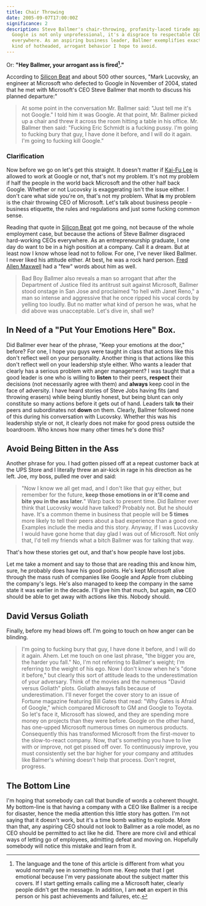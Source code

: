 ```yaml
---
title: Chair Throwing
date: 2005-09-07T17:00:00Z
significance: 2
description: Steve Ballmer's chair-throwing, profanity-laced tirade against
  Google is not only unprofessional, it's a disgrace to respectable CEOs
  everywhere. As an aspiring business leader, Ballmer exemplifies exactly the
  kind of hotheaded, arrogant behavior I hope to avoid.
---
```


Or: **"Hey Ballmer, your arrogant ass is fired[^1]."**

According to [Silicon Beat][1] and about 500 other sources, "Mark Lucovsky, an engineer at Microsoft who defected to Google in November of 2004, stated that he met with Microsoft's CEO Steve Ballmer that month to discuss his planned departure:"

> At some point in the conversation Mr. Ballmer said: "Just tell me it's not Google." I told him it was Google. At that point, Mr. Ballmer picked up a chair and threw it across the room hitting a table in his office. Mr. Ballmer then said: "Fucking Eric Schmidt is a fucking pussy. I'm going to fucking bury that guy, I have done it before, and I will do it again. I'm going to fucking kill Google."

### Clarification

Now before we go on let's get this straight. It doesn't matter if [Kai-Fu Lee][2] is allowed to work at Google or not, that's not my problem. It's not my problem if half the people in the world back Microsoft and the other half back Google. Whether or not Lucovsky is exaggerating isn't the issue either. I don't care what side you're on, that's not my problem. What **is** my problem is the chair throwing CEO of Microsoft. Let's talk about business people - business etiquette, the rules and regulations and just some fucking common sense.

Reading that quote in [Silicon Beat][3] got me going, not because of the whole employment case, but because the actions of Steve Ballmer disgraced hard-working CEOs everywhere. As an entrepreneurship graduate, I one day do want to be in a high position at a company. Call it a dream. But at least now I know whose lead not to follow. For one, I've never liked Ballmer. I never liked his attitude either. At best, he was a rock hard person. [Fred Allen Maxwell][4] had a "few" words about him as well.

> Bad Boy Ballmer also reveals a man so arrogant that after the Department of Justice filed its antitrust suit against Microsoft, Ballmer stood onstage in San Jose and proclaimed "to hell with Janet Reno," a man so intense and aggressive that he once ripped his vocal cords by yelling too loudly.
> But no matter what kind of person he was, what he did above was unacceptable. Let's dive in, shall we?

## In Need of a "Put Your Emotions Here" Box.

Did Ballmer ever hear of the phrase, "Keep your emotions at the door," before? For one, I hope you guys were taught in class that actions like this don't reflect well on your personality. Another thing is that actions like this don't reflect well on your leadership style either. Who wants a leader that clearly has a serious problem with anger management? I was taught that a good leader is one who is willing to **listen** to their peers, **respect** their decisions (not necessarily agree with them) and **always** keep cool in the face of adversity. I have heard stories of Steve Jobs having fits (and throwing erasers) while being bluntly honest, but being blunt can only constitute so many actions before it gets out of hand. Leaders talk **to** their peers and subordinates not **down** on them. Clearly, Ballmer followed none of this during his conversation with Lucovsky. Whether this was his leadership style or not, it clearly does not make for good press outside the boardroom. Who knows how many other times he's done this?

## Avoid Being Bitten in the Ass

Another phrase for you. I had gotten pissed off at a repeat customer back at the UPS Store and I literally threw an air-kick in rage in his direction as he left. Joe, my boss, pulled me over and said:

> "Now I know we all get mad, and I don't like that guy either, but remember for the future, **keep those emotions in or it'll come and bite you in the ass later.**"
> Warp back to present time. Did Ballmer ever think that Lucovsky would have talked? Probably not. But he should have. It's a common theme in business that people will be **5 times** more likely to tell their peers about a bad experience than a good one. Examples include the media and this story. Anyway, if I was Lucovsky I would have gone home that day glad I was out of Microsoft. Not only that, I'd tell my friends what a bitch Ballmer was for talking that way.

That's how these stories get out, and that's how people have lost jobs.

Let me take a moment and say to those that are reading this and know him, sure, he probably does have his good points. He's kept Microsoft alive through the mass rush of companies like Google and Apple from clubbing the company's legs. He's also managed to keep the company in the same state it was earlier in the decade. I'll give him that much, but again, **no** CEO should be able to get away with actions like this. Nobody should.

## David Versus Goliath

Finally, before my head blows off. I'm going to touch on how anger can be blinding.

> I'm going to fucking bury that guy, I have done it before, and I will do it again.
> Ahem. Let me touch on one last phrase, "the bigger you are, the harder you fall." No, I'm not referring to Ballmer's weight; I'm referring to the weight of his ego. Now I don't know when he's "done it before," but clearly this sort of attitude leads to the underestimation of your adversary. Think of the movies and the numerous "David versus Goliath" plots. Goliath always falls because of underestimation. I'll never forget the cover story to an issue of Fortune magazine featuring Bill Gates that read: "Why Gates is Afraid of Google," which compared Microsoft to GM and Google to Toyota. So let's face it, Microsoft has slowed, and they are spending more money on projects than they were before. Google on the other hand, has one-upped Microsoft numerous times on numerous products. Consequently this has transformed Microsoft from the first-mover to the slow-to-react company. Now, that's something you have to live with or improve, not get pissed off over. To continuously improve, you must consistently set the bar higher for your company and attitudes like Balmer's whining doesn't help that process. Don't regret, progress.

## The Bottom Line

I'm hoping that somebody can call that bundle of words a coherent thought. My bottom-line is that having a company with a CEO like Ballmer is a recipe for disaster, hence the media attention this little story has gotten. I'm not saying that it doesn't work, but it's a time bomb waiting to explode. More than that, any aspiring CEO should not look to Ballmer as a role model, as no CEO should be permitted to act like he did. There are more civil and ethical ways of letting go of employees, admitting defeat and moving on. Hopefully somebody will notice this mistake and learn from it.

[^1]: The language and the tone of this article is different from what you would normally see in something from me. Keep note that I get emotional because I'm very passionate about the subject matter this covers. If I start getting emails calling me a Microsoft hater, clearly people didn't get the message. In addition, I am **not** an expert in this person or his past achievements and failures, etc.

[1]: http://www.siliconbeat.com/entries/2005/09/07/im_going_to_fing_kill_google_and_more.html
[2]: http://www.computerworld.com/governmenttopics/government/legalissues/story/0,10801,104447,00.html
[3]: http://www.siliconbeat.com
[4]: http://www.amazon.com/exec/obidos/tg/detail/-/0060935413/ref=dp_return_1/102-0383078-8884916
